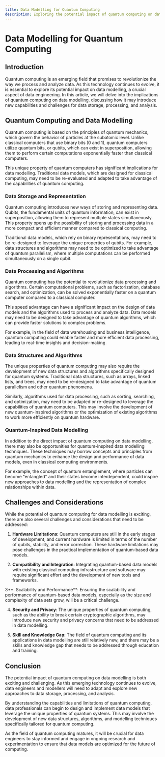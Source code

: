 ```yaml
---
title: Data Modelling for Quantum Computing
description: Exploring the potential impact of quantum computing on data modelling
---
```


# Data Modelling for Quantum Computing

## Introduction

Quantum computing is an emerging field that promises to revolutionize the way we process and analyze data. As this technology continues to evolve, it is essential to explore its potential impact on data modelling, a crucial aspect of data engineering. In this article, we will delve into the implications of quantum computing on data modelling, discussing how it may introduce new capabilities and challenges for data storage, processing, and analysis.

## Quantum Computing and Data Modelling

Quantum computing is based on the principles of quantum mechanics, which govern the behavior of particles at the subatomic level. Unlike classical computers that use binary bits (0 and 1), quantum computers utilize quantum bits, or qubits, which can exist in superposition, allowing them to perform certain computations exponentially faster than classical computers.

This unique property of quantum computers has significant implications for data modelling. Traditional data models, which are designed for classical computing, may need to be re-evaluated and adapted to take advantage of the capabilities of quantum computing.

### Data Storage and Representation

Quantum computing introduces new ways of storing and representing data. Qubits, the fundamental units of quantum information, can exist in superposition, allowing them to represent multiple states simultaneously. This property opens up the possibility of storing and processing data in a more compact and efficient manner compared to classical computing.

Traditional data models, which rely on binary representations, may need to be re-designed to leverage the unique properties of qubits. For example, data structures and algorithms may need to be optimized to take advantage of quantum parallelism, where multiple computations can be performed simultaneously on a single qubit.

### Data Processing and Algorithms

Quantum computing has the potential to revolutionize data processing and algorithms. Certain computational problems, such as factorization, database search, and optimization, can be solved exponentially faster on a quantum computer compared to a classical computer.

This speed advantage can have a significant impact on the design of data models and the algorithms used to process and analyze data. Data models may need to be designed to take advantage of quantum algorithms, which can provide faster solutions to complex problems.

For example, in the field of data warehousing and business intelligence, quantum computing could enable faster and more efficient data processing, leading to real-time insights and decision-making.

### Data Structures and Algorithms

The unique properties of quantum computing may also require the development of new data structures and algorithms specifically designed for quantum systems. Traditional data structures, such as arrays, linked lists, and trees, may need to be re-designed to take advantage of quantum parallelism and other quantum phenomena.

Similarly, algorithms used for data processing, such as sorting, searching, and optimization, may need to be adapted or re-designed to leverage the capabilities of quantum computers. This may involve the development of new quantum-inspired algorithms or the optimization of existing algorithms to work more efficiently on quantum hardware.

### Quantum-Inspired Data Modelling

In addition to the direct impact of quantum computing on data modelling, there may also be opportunities for quantum-inspired data modelling techniques. These techniques may borrow concepts and principles from quantum mechanics to enhance the design and performance of data models, even in classical computing environments.

For example, the concept of quantum entanglement, where particles can become "entangled" and their states become interdependent, could inspire new approaches to data modelling and the representation of complex relationships within data.

## Challenges and Considerations

While the potential of quantum computing for data modelling is exciting, there are also several challenges and considerations that need to be addressed:

1. **Hardware Limitations**: Quantum computers are still in the early stages of development, and current hardware is limited in terms of the number of qubits, stability, and error correction. These hardware limitations may pose challenges in the practical implementation of quantum-based data models.

2. **Compatibility and Integration**: Integrating quantum-based data models with existing classical computing infrastructure and software may require significant effort and the development of new tools and frameworks.

3**. Scalability and Performance**: Ensuring the scalability and performance of quantum-based data models, especially as the size and complexity of data sets grow, will be a critical challenge.

4. **Security and Privacy**: The unique properties of quantum computing, such as the ability to break certain cryptographic algorithms, may introduce new security and privacy concerns that need to be addressed in data modelling.

5. **Skill and Knowledge Gap**: The field of quantum computing and its applications in data modelling are still relatively new, and there may be a skills and knowledge gap that needs to be addressed through education and training.

## Conclusion

The potential impact of quantum computing on data modelling is both exciting and challenging. As this emerging technology continues to evolve, data engineers and modellers will need to adapt and explore new approaches to data storage, processing, and analysis.

By understanding the capabilities and limitations of quantum computing, data professionals can begin to design and implement data models that leverage the unique properties of quantum systems. This may involve the development of new data structures, algorithms, and modelling techniques specifically tailored for quantum computing.

As the field of quantum computing matures, it will be crucial for data engineers to stay informed and engage in ongoing research and experimentation to ensure that data models are optimized for the future of computing.